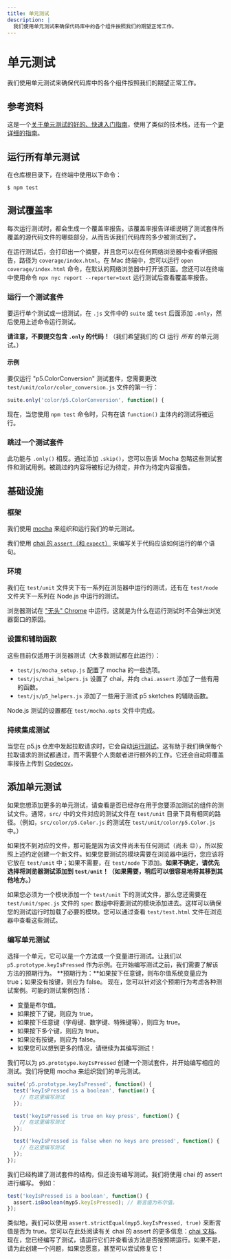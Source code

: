 ```yaml
---
title: 单元测试
description: |
  我们使用单元测试来确保代码库中的各个组件按照我们的期望正常工作。
---
```

# 单元测试

我们使用单元测试来确保代码库中的各个组件按照我们的期望正常工作。

## 参考资料

这是一个[关于单元测试的好的、快速入门指南](https://codeburst.io/javascript-unit-testing-using-mocha-and-chai-1d97d9f18e71)，使用了类似的技术栈，还有一个[更详细的指南](https://blog.logrocket.com/a-quick-and-complete-guide-to-mocha-testing-d0e0ea09f09d)。

## 运行所有单元测试

在仓库根目录下，在终端中使用以下命令：

```shellsession
$ npm test
```

## 测试覆盖率

每次运行测试时，都会生成一个覆盖率报告。该覆盖率报告详细说明了测试套件所覆盖的源代码文件的哪些部分，从而告诉我们代码库的多少被测试到了。

在运行测试后，会打印出一个摘要，并且您可以在任何网络浏览器中查看详细报告，路径为 `coverage/index.html`。在 Mac 终端中，您可以运行 `open coverage/index.html` 命令，在默认的网络浏览器中打开该页面。您还可以在终端中使用命令 `npx nyc report --reporter=text` 运行测试后查看覆盖率报告。

### 运行一个测试套件

要运行单个测试或一组测试，在 `.js` 文件中的 `suite` 或 `test` 后面添加 `.only`，然后使用上述命令运行测试。

**请注意，不要提交包含 `.only` 的代码！**（我们希望我们的 CI 运行 *所有* 的单元测试。）

#### 示例

要仅运行 "p5.ColorConversion" 测试套件，您需要更改 `test/unit/color/color_conversion.js` 文件的第一行：

```js
suite.only('color/p5.ColorConversion', function() {
```

现在，当您使用 `npm test` 命令时，只有在该 `function()` 主体内的测试将被运行。

### 跳过一个测试套件

此功能与 `.only()` 相反。通过添加 `.skip()`，您可以告诉 Mocha 忽略这些测试套件和测试用例。被跳过的内容将被标记为待定，并作为待定内容报告。

## 基础设施

### 框架

我们使用 [mocha](https://mochajs.org) 来组织和运行我们的单元测试。

我们使用 [chai 的 `assert`（和 `expect`）](https://www.chaijs.com/api/assert/) 来编写关于代码应该如何运行的单个语句。

### 环境

我们在 `test/unit` 文件夹下有一系列在浏览器中运行的测试，还有在 `test/node` 文件夹下一系列在 Node.js 中运行的测试。

浏览器测试在 ["无头" Chrome](https://developers.google.com/web/updates/2017/06/headless-karma-mocha-chai) 中运行。这就是为什么在运行测试时不会弹出浏览器窗口的原因。

### 设置和辅助函数

这些目前仅适用于浏览器测试（大多数测试都在此运行）：

* `test/js/mocha_setup.js` 配置了 mocha 的一些选项。
* `test/js/chai_helpers.js` 设置了 chai，并向 `chai.assert` 添加了一些有用的函数。
* `test/js/p5_helpers.js` 添加了一些用于测试 p5 sketches 的辅助函数。

Node.js 测试的设置都在 `test/mocha.opts` 文件中完成。

### 持续集成测试

当您在 p5.js 仓库中发起拉取请求时，它会自动[运行测试](https://github.com/processing/p5.js/actions)。这有助于我们确保每个拉取请求的测试都通过，而不需要个人贡献者进行额外的工作。它还会自动将覆盖率报告上传到 [Codecov](https://codecov.io/github/processing/p5.js)。

## 添加单元测试

如果您想添加更多的单元测试，请查看是否已经存在用于您要添加测试的组件的测试文件。通常，`src/` 中的文件对应的测试文件在 `test/unit` 目录下具有相同的路径。（例如，`src/color/p5.Color.js` 的测试在 `test/unit/color/p5.Color.js` 中。）

如果找不到对应的文件，那可能是因为该文件尚未有任何测试（尚未 😉），所以按照上述约定创建一个新文件。如果您要测试的模块需要在浏览器中运行，您应该将它放在 `test/unit` 中；如果不需要，在 `test/node` 下添加。**如果不确定，请优先选择将浏览器测试添加到 `test/unit`！（如果需要，稍后可以很容易地将其移到其他地方。）**

如果您必须为一个模块添加一个 `test/unit` 下的测试文件，那么您还需要在 `test/unit/spec.js` 文件的 `spec` 数组中将要测试的模块添加进去。这样可以确保您的测试运行时加载了必要的模块。您可以通过查看 `test/test.html` 文件在浏览器中查看这些测试。

### 编写单元测试

选择一个单元，它可以是一个方法或一个变量进行测试。让我们以 `p5.prototype.keyIsPressed` 作为示例。在开始编写测试之前，我们需要了解该方法的预期行为。
\*\*预期行为：\*\*如果按下任意键，则布尔值系统变量应为 true；如果没有按键，则应为 false。
现在，您可以针对这个预期行为考虑各种测试案例。可能的测试案例包括：

* 变量是布尔值。
* 如果按下了键，则应为 true。
* 如果按下任意键（字母键、数字键、特殊键等），则应为 true。
* 如果按下多个键，则应为 true。
* 如果没有按键，则应为 false。
* 如果您可以想到更多的情况，请继续为其编写测试！

我们可以为 `p5.prototype.keyIsPressed` 创建一个测试套件，并开始编写相应的测试。我们将使用 mocha 来组织我们的单元测试。

```js
suite('p5.prototype.keyIsPressed', function() {
  test('keyIsPressed is a boolean', function() {
    // 在这里编写测试
  });

  test('keyIsPressed is true on key press', function() {
    // 在这里编写测试
  });

  test('keyIsPressed is false when no keys are pressed', function() {
    // 在这里编写测试
  });
});
```

我们已经构建了测试套件的结构，但还没有编写测试。我们将使用 chai 的 assert 进行编写。
例如：

```js
test('keyIsPressed is a boolean', function() {
  assert.isBoolean(myp5.keyIsPressed); // 断言值为布尔值。
});
```

类似地，我们可以使用 `assert.strictEqual(myp5.keyIsPressed, true)` 来断言值是否为 true。您可以在此处阅读有关 chai 的 assert 的更多信息：[chai 文档](https://www.chaijs.com/api/assert/)。
现在，您已经编写了测试，请运行它们并查看该方法是否按预期运行。如果不是，请为此创建一个问题，如果您愿意，甚至可以尝试修复它！
